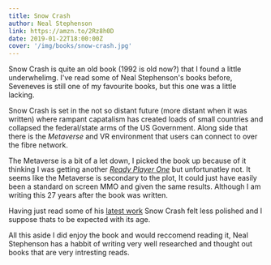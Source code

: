 ```yaml
---
title: Snow Crash
author: Neal Stephenson
link: https://amzn.to/2Rz8h0D
date: 2019-01-22T18:00:00Z
cover: '/img/books/snow-crash.jpg'
---
```


Snow Crash is quite an old book (1992 is old now?) that I found a little underwhelimg. I've read some of Neal Stephenson's books before, Seveneves is still one of my favourite books, but this one was a little lacking.

Snow Crash is set in the not so distant future (more distant when it was written) where rampant capatalism has created loads of small countries and collapsed the federal/state arms of the US Government. Along side that there is the _Metaverse_ and VR environment that users can connect to over the fibre network.

The Metaverse is a bit of a let down, I picked the book up because of it thinking I was getting another _[Ready Player One](https://amzn.to/2RgAie4)_ but unfortunatley not. It seems like the Metaverse is secondary to the plot, It could just have easily been a standard on screen MMO and given the same results. Although I am writing this 27 years after the book was written.

Having just read some of his [latest work](/books/the-rise-and-fall-of-dodo) Snow Crash felt less polished and I suppose thats to be expected with its age.

All this aside I did enjoy the book and would reccomend reading it, Neal Stephenson has a habbit of writing very well researched and thought out books that are very intresting reads.